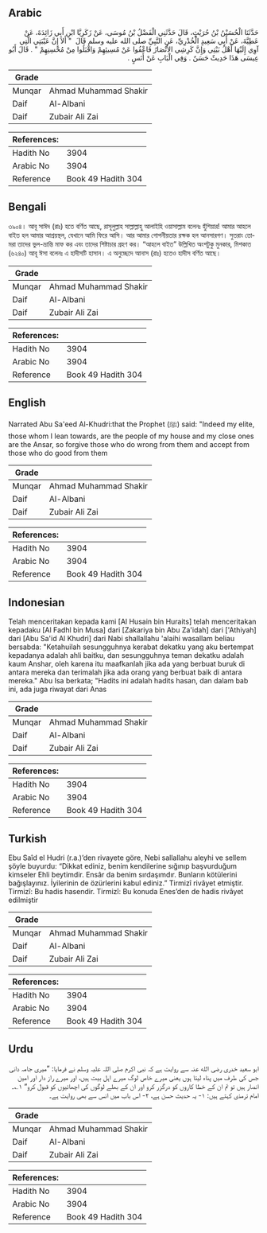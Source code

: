 ## Arabic


<div dir="rtl" lang="ar" style={{fontSize:'larger',backgroundColor:'#f8f9fa',padding:20}}>
حَدَّثَنَا الْحُسَيْنُ بْنُ حُرَيْثٍ، قَالَ حَدَّثَنِي الْفَضْلُ بْنُ مُوسَى، عَنْ زَكَرِيَّا ابْنِ أَبِي زَائِدَةَ، عَنْ عَطِيَّةَ، عَنْ أَبِي سَعِيدٍ الْخُدْرِيِّ، عَنِ النَّبِيِّ صلى الله عليه وسلم قَالَ ‏ "‏ أَلاَ إِنَّ عَيْبَتِي الَّتِي آوِي إِلَيْهَا أَهْلُ بَيْتِي وَإِنَّ كَرِشِي الأَنْصَارُ فَاعْفُوا عَنْ مُسِيئِهِمْ وَاقْبَلُوا مِنْ مُحْسِنِهِمْ ‏"‏ ‏.‏ قَالَ أَبُو عِيسَى هَذَا حَدِيثٌ حَسَنٌ ‏. وَفِي الْبَابِ عَنْ أَنَسٍ ‏.‏
</div>
<div style={{backgroundColor:'#f8f9fa',padding:20, marginBottom: 10}}><table> <thead> <tr> <th>Grade</th> <th></th> </tr> </thead> <tbody> <tr><td>Munqar</td><td>Ahmad Muhammad Shakir</td></tr><tr><td>Daif</td><td>Al-Albani</td></tr><tr><td>Daif</td><td>Zubair Ali Zai</td></tr></tbody></table><table> <thead> <tr> <th>References:</th> <th></th> </tr> </thead> <tbody><tr><td>Hadith No</td><td>3904</td></tr><tr><td>Arabic No</td><td>3904</td></tr><tr><td>Reference</td><td>Book 49 Hadith 304</td></tr></tbody></table></div>

## Bengali


<div dir="ltr" lang="bn" style={{fontSize:'larger',backgroundColor:'#f8f9fa',padding:20}}>
৩৯০৪। আবূ সাঈদ (রাঃ) হতে বর্ণিত আছে, রাসূলুল্লাহ সাল্লাল্লাহু আলাইহি ওয়াসাল্লাম বলেনঃ হুঁশিয়ার! আমার আহলে বাইত হল আমার আশ্ৰয়স্থল, যেখানে আমি ফিরে আসি। আর আমার গোপনীয়তার রক্ষক হল আনসারগণ। সুতরাং তোমরা তাদের ভুল-ভ্রান্তি মাফ কর এবং তাদের শিষ্টাচার গ্রহণ কর। “আহলে বাইত” উল্লিখিত অংশটুকু মুনকার, মিশকাত (৬২৪০) আবূ ঈসা বলেনঃ এ হাদীসটি হাসান। এ অনুচ্ছেদে আনাস (রাঃ) হতেও হাদীস বর্ণিত আছে।
</div>
<div style={{backgroundColor:'#f8f9fa',padding:20, marginBottom: 10}}><table> <thead> <tr> <th>Grade</th> <th></th> </tr> </thead> <tbody> <tr><td>Munqar</td><td>Ahmad Muhammad Shakir</td></tr><tr><td>Daif</td><td>Al-Albani</td></tr><tr><td>Daif</td><td>Zubair Ali Zai</td></tr></tbody></table><table> <thead> <tr> <th>References:</th> <th></th> </tr> </thead> <tbody><tr><td>Hadith No</td><td>3904</td></tr><tr><td>Arabic No</td><td>3904</td></tr><tr><td>Reference</td><td>Book 49 Hadith 304</td></tr></tbody></table></div>

## English


<div dir="ltr" lang="en" style={{fontSize:'larger',backgroundColor:'#f8f9fa',padding:20}}>
Narrated Abu Sa'eed Al-Khudri:that the Prophet (ﷺ) said: "Indeed my elite, those whom I lean towards, are the people of my house and my close ones are the Ansar, so forgive those who do wrong from them and accept from those who do good from them
</div>
<div style={{backgroundColor:'#f8f9fa',padding:20, marginBottom: 10}}><table> <thead> <tr> <th>Grade</th> <th></th> </tr> </thead> <tbody> <tr><td>Munqar</td><td>Ahmad Muhammad Shakir</td></tr><tr><td>Daif</td><td>Al-Albani</td></tr><tr><td>Daif</td><td>Zubair Ali Zai</td></tr></tbody></table><table> <thead> <tr> <th>References:</th> <th></th> </tr> </thead> <tbody><tr><td>Hadith No</td><td>3904</td></tr><tr><td>Arabic No</td><td>3904</td></tr><tr><td>Reference</td><td>Book 49 Hadith 304</td></tr></tbody></table></div>

## Indonesian


<div dir="ltr" lang="id" style={{fontSize:'larger',backgroundColor:'#f8f9fa',padding:20}}>
Telah menceritakan kepada kami [Al Husain bin Huraits] telah menceritakan kepadaku [Al Fadhl bin Musa] dari [Zakariya bin Abu Za'idah] dari ['Athiyah] dari [Abu Sa'id Al Khudri] dari Nabi shallallahu 'alaihi wasallam beliau bersabda: "Ketahuilah sesungguhnya kerabat dekatku yang aku bertempat kepadanya adalah ahli baitku, dan sesungguhnya teman dekatku adalah kaum Anshar, oleh karena itu maafkanlah jika ada yang berbuat buruk di antara mereka dan terimalah jika ada orang yang berbuat baik di antara mereka." Abu Isa berkata; "Hadits ini adalah hadits hasan, dan dalam bab ini, ada juga riwayat dari Anas
</div>
<div style={{backgroundColor:'#f8f9fa',padding:20, marginBottom: 10}}><table> <thead> <tr> <th>Grade</th> <th></th> </tr> </thead> <tbody> <tr><td>Munqar</td><td>Ahmad Muhammad Shakir</td></tr><tr><td>Daif</td><td>Al-Albani</td></tr><tr><td>Daif</td><td>Zubair Ali Zai</td></tr></tbody></table><table> <thead> <tr> <th>References:</th> <th></th> </tr> </thead> <tbody><tr><td>Hadith No</td><td>3904</td></tr><tr><td>Arabic No</td><td>3904</td></tr><tr><td>Reference</td><td>Book 49 Hadith 304</td></tr></tbody></table></div>

## Turkish


<div dir="ltr" lang="tr" style={{fontSize:'larger',backgroundColor:'#f8f9fa',padding:20}}>
Ebu Saîd el Hudri (r.a.)’den rivayete göre, Nebi sallallahu aleyhi ve sellem şöyle buyurdu: “Dikkat ediniz, benim kendilerine sığınıp başvurduğum kimseler Ehli beytimdir. Ensâr da benim sırdaşımdır. Bunların kötülerini bağışlayınız. İyilerinin de özürlerini kabul ediniz.” Tirmizî rivâyet etmiştir. Tirmizî: Bu hadis hasendir. Tirmizî: Bu konuda Enes’den de hadis rivâyet edilmiştir
</div>
<div style={{backgroundColor:'#f8f9fa',padding:20, marginBottom: 10}}><table> <thead> <tr> <th>Grade</th> <th></th> </tr> </thead> <tbody> <tr><td>Munqar</td><td>Ahmad Muhammad Shakir</td></tr><tr><td>Daif</td><td>Al-Albani</td></tr><tr><td>Daif</td><td>Zubair Ali Zai</td></tr></tbody></table><table> <thead> <tr> <th>References:</th> <th></th> </tr> </thead> <tbody><tr><td>Hadith No</td><td>3904</td></tr><tr><td>Arabic No</td><td>3904</td></tr><tr><td>Reference</td><td>Book 49 Hadith 304</td></tr></tbody></table></div>

## Urdu


<div dir="rtl" lang="ur" style={{fontSize:'larger',backgroundColor:'#f8f9fa',padding:20}}>
ابو سعید خدری رضی الله عنہ سے روایت ہے کہ نبی اکرم صلی اللہ علیہ وسلم نے فرمایا: ”میری جامہ دانی جس کی طرف میں پناہ لیتا ہوں یعنی میرے خاص لوگ میرے اہل بیت ہیں، اور میرے راز دار اور امین انصار ہیں تو تم ان کے خطا کاروں کو درگزر کرو اور ان کے بھلے لوگوں کی اچھائیوں کو قبول کرو“ ۱؎۔ امام ترمذی کہتے ہیں: ۱- یہ حدیث حسن ہے، ۲- اس باب میں انس سے بھی روایت ہے۔
</div>
<div style={{backgroundColor:'#f8f9fa',padding:20, marginBottom: 10}}><table> <thead> <tr> <th>Grade</th> <th></th> </tr> </thead> <tbody> <tr><td>Munqar</td><td>Ahmad Muhammad Shakir</td></tr><tr><td>Daif</td><td>Al-Albani</td></tr><tr><td>Daif</td><td>Zubair Ali Zai</td></tr></tbody></table><table> <thead> <tr> <th>References:</th> <th></th> </tr> </thead> <tbody><tr><td>Hadith No</td><td>3904</td></tr><tr><td>Arabic No</td><td>3904</td></tr><tr><td>Reference</td><td>Book 49 Hadith 304</td></tr></tbody></table></div>